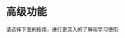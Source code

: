 
# 高级功能

请选择下面的指南，进行更深入的了解和学习使用:

<Cards>
  <Cards.Card
    title="Client Middleware →"
    href="/zh/docs/advanced/client-middleware"
  />
  <Cards.Card
    title="Server Middleware →"
    href="/zh/docs/advanced/server-middleware"
  />
  <Cards.Card
    title="gRPC Reflection →"
    href="/zh/docs/advanced/grpc-reflection"
  />
  <Cards.Card
    title="Handle Proto →"
    href="/zh/docs/advanced/handle-proto"
  />
</Cards>
